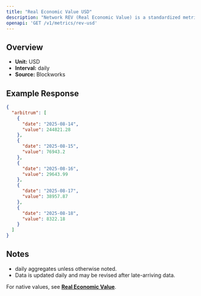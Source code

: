 ```yaml
---
title: "Real Economic Value USD"
description: "Network REV (Real Economic Value) is a standardized metric that tracks blockchain value accrual generated by user activity. REV consists of both in-protocol transaction fees and out-of-protocol tips that users pay for transaction execution, so it measures the monetary demand to transact onchain."
openapi: 'GET /v1/metrics/rev-usd'
---
```


## Overview

- **Unit:** USD
- **Interval:** daily
- **Source:** Blockworks

## Example Response

```json
{
  "arbitrum": [
    {
      "date": "2025-08-14",
      "value": 244821.28
    },
    {
      "date": "2025-08-15",
      "value": 76943.2
    },
    {
      "date": "2025-08-16",
      "value": 29643.99
    },
    {
      "date": "2025-08-17",
      "value": 38957.87
    },
    {
      "date": "2025-08-18",
      "value": 8322.18
    }
  ]
}
```

## Notes
- daily aggregates unless otherwise noted.
- Data is updated daily and may be revised after late-arriving data.


<Note>For native values, see **[Real Economic Value](./rev)**.</Note>